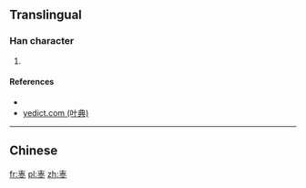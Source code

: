 ==Translingual==

===Han character===
{{Han char|rn=75|rad=木|as=05|sn=9|four=|canj=KLY}}

# {{defn|Han|sort=木05}}

====References====
* {{Han ref|kx=0521.121|hdz=10026.011|uh=6806|ud=26630}}
*[http://yedict.com/htm/68/6806.htm yedict.com (叶典)]

----

==Chinese==
{{zh-see|棗|v}}

[[fr:栆]]
[[pl:栆]]
[[zh:栆]]